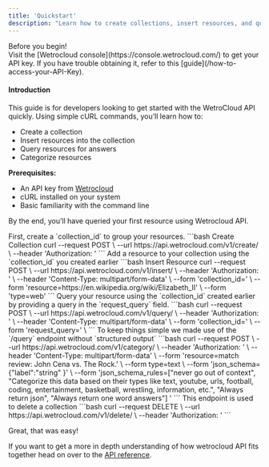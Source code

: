 ```yaml
---
title: 'Quickstart'
description: "Learn how to create collections, insert resources, and query them using cURL in just a few minutes."
---
```

<Note>
Before you begin!<br />
Visit the [Wetrocloud console](https://console.wetrocloud.com/) to get your API key. If you have trouble obtaining it, refer to this [guide](/how-to-access-your-API-Key). 
</Note>


#### Introduction 
This guide is for developers looking to get started with the WetroCloud API quickly. Using simple cURL commands, you’ll learn how to:

- Create a collection
- Insert resources into the collection
- Query resources for answers
- Categorize resources

**Prerequisites:**
- An API key from [Wetrocloud](https://console.wetrocloud.com)
- cURL installed on your system
- Basic familiarity with the command line

By the end, you’ll have queried your first resource using Wetrocloud API.

<WarningCallout/>

<Steps>
  <Step title="Create a Collection">
    First, create a `collection_id` to group your resources.
    ```bash Create Collection
        curl --request POST \
        --url https://api.wetrocloud.com/v1/create/ \
        --header 'Authorization: <api-key>'
    ```
  </Step>
  <Step title="Insert a Resource into the Collection">
    Add a resource to your collection using the `collection_id` you created earlier
    ```bash Insert Resource 
        curl --request POST \
          --url https://api.wetrocloud.com/v1/insert/ \
          --header 'Authorization: <api-key>' \
          --header 'Content-Type: multipart/form-data' \
          --form 'collection_id=<collection_id>' \
          --form 'resource=https://en.wikipedia.org/wiki/Elizabeth_II' \
          --form 'type=web'
    ```
  </Step>
  <Step title="Query a Resource">
    Query your resource using the `collection_id` created earlier by providing a query in the `request_query` field.
    ```bash
      curl --request POST \
      --url https://api.wetrocloud.com/v1/query/ \
      --header 'Authorization: <api-key>' \
      --header 'Content-Type: multipart/form-data' \
      --form 'collection_id=<collection_id>' \
      --form 'request_query=<request_query>' \
    ```
  <Info>
    To keep things simple we made use of the `/query` endpoint without `structured output`
  </Info>
  </Step>
  <Step title="Categorize a Resource">
    ```bash
    curl --request POST \
  --url https://api.wetrocloud.com/v1/category/ \
  --header 'Authorization: <api-key>' \
  --header 'Content-Type: multipart/form-data' \
  --form 'resource=match review: John Cena vs. The Rock.' \
  --form type=text \
  --form 'json_schema={"label":"string" }' \
  --form 'json_schema_rules=["never go out of context", "Categorize this data based on their types like text, youtube, urls, football, coding, entertainment, basketball, wrestling, information, etc.", "Always return json", "Always return one word answers"]
'
    ```
  </Step>
  <Step>
  This endpoint is used to delete a collection
    ```bash
    curl --request DELETE \
  --url https://api.wetrocloud.com/v1/delete/ \
  --header 'Authorization: <api-key>'
    ```
  </Step>
</Steps>

Great, that was easy!

If you want to get a more in depth understanding of how wetrocloud API fits together head on over to the [API reference](/api-reference/api-endpoints).